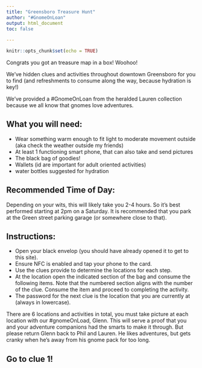 ```yaml
---
title: "Greensboro Treasure Hunt"
author: "#GnomeOnLoan"
output: html_document
toc: false
      
---
```


```r
knitr::opts_chunk$set(echo = TRUE)
```

Congrats you got an treasure map in a box! Woohoo!


We've hidden clues and activities throughout downtown Greensboro for you to find (and refreshments to consume along the way, because hydration is key!)


We've provided a #GnomeOnLoan from the heralded Lauren collection because we all know that gnomes love adventures.


## What you will need:

* Wear something warm enough to fit light to moderate movement outside (aka check the weather outside my friends)  
* At least 1 functioning smart phone, that can also take and send pictures  
* The black bag of goodies!  
* Wallets (id are important for adult oriented activities)   
* water bottles suggested for hydration  


## Recommended Time of Day: 

Depending on your wits, this will likely take you 2-4 hours. So it's best performed starting at 2pm on a Saturday. It is recommended that you park at the Green street parking garage (or somewhere close to that). 

## Instructions:  
* Open your black envelop (you should have already opened it to get to this site).  
* Ensure NFC is enabled and tap your phone to the card.  
* Use the clues provide to determine the locations for each step.   
* At the location open the indicated section of the bag and consume the following items. Note that the numbered section aligns with the number of the clue. Consume the item and proceed to completing the activity.   
* The password for the next clue is the location that you are currently at (always in lowercase). 


There are 6 locations and activities in total, you must take picture at each location with our #gnomeOnLoad, Glenn. This will serve a proof that you and your adventure companions had the smarts to make it through. But please return Glenn back to Phil and Lauren. He likes adventures, but gets cranky when he's away from his gnome pack for too long.


## Go to clue 1!










